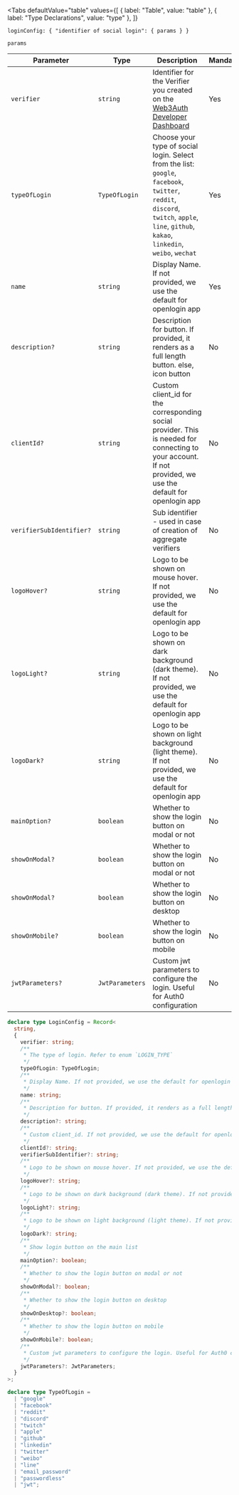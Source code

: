 
<Tabs
  defaultValue="table"
  values={[
    { label: "Table", value: "table" },
    { label: "Type Declarations", value: "type" },
  ]}
>

<TabItem value="table">

`loginConfig: { "identifier of social login": { params } }`

`params`

| Parameter                | Type            | Description                                                                                                                                                                               | Mandatory |
| ------------------------ | --------------- | ----------------------------------------------------------------------------------------------------------------------------------------------------------------------------------------- | --------- |
| `verifier`               | `string`        | Identifier for the Verifier you created on the [Web3Auth Developer Dashboard](https://dashboard.web3auth.io)                                                                              | Yes       |
| `typeOfLogin`            | `TypeOfLogin`   | Choose your type of social login. Select from the list: `google`, `facebook`, `twitter`, `reddit`, `discord`, `twitch`, `apple`, `line`, `github`, `kakao`, `linkedin`, `weibo`, `wechat` | Yes       |
| `name`                   | `string`        | Display Name. If not provided, we use the default for openlogin app                                                                                                                       | Yes       |
| `description?`           | `string`        | Description for button. If provided, it renders as a full length button. else, icon button                                                                                                | No        |
| `clientId?`              | `string`        | Custom client_id for the corresponding social provider. This is needed for connecting to your account. If not provided, we use the default for openlogin app                              | No        |
| `verifierSubIdentifier?` | `string`        | Sub identifier - used in case of creation of aggregate verifiers                                                                                                                          | No        |
| `logoHover?`             | `string`        | Logo to be shown on mouse hover. If not provided, we use the default for openlogin app                                                                                                    | No        |
| `logoLight?`             | `string`        | Logo to be shown on dark background (dark theme). If not provided, we use the default for openlogin app                                                                                   | No        |
| `logoDark?`              | `string`        | Logo to be shown on light background (light theme). If not provided, we use the default for openlogin app                                                                                 | No        |
| `mainOption?`            | `boolean`       | Whether to show the login button on modal or not                                                                                                                                          | No        |
| `showOnModal?`           | `boolean`       | Whether to show the login button on modal or not                                                                                                                                          | No        |
| `showOnModal?`           | `boolean`       | Whether to show the login button on desktop                                                                                                                                               | No        |
| `showOnMobile?`          | `boolean`       | Whether to show the login button on mobile                                                                                                                                                | No        |
| `jwtParameters?`         | `JwtParameters` | Custom jwt parameters to configure the login. Useful for Auth0 configuration                                                                                                              | No        |

</TabItem>

<TabItem value="type">

```ts
declare type LoginConfig = Record<
  string,
  {
    verifier: string;
    /**
     * The type of login. Refer to enum `LOGIN_TYPE`
     */
    typeOfLogin: TypeOfLogin;
    /**
     * Display Name. If not provided, we use the default for openlogin app
     */
    name: string;
    /**
     * Description for button. If provided, it renders as a full length button. else, icon button
     */
    description?: string;
    /**
     * Custom client_id. If not provided, we use the default for openlogin app
     */
    clientId?: string;
    verifierSubIdentifier?: string;
    /**
     * Logo to be shown on mouse hover. If not provided, we use the default for openlogin app
     */
    logoHover?: string;
    /**
     * Logo to be shown on dark background (dark theme). If not provided, we use the default for openlogin app
     */
    logoLight?: string;
    /**
     * Logo to be shown on light background (light theme). If not provided, we use the default for openlogin app
     */
    logoDark?: string;
    /**
     * Show login button on the main list
     */
    mainOption?: boolean;
    /**
     * Whether to show the login button on modal or not
     */
    showOnModal?: boolean;
    /**
     * Whether to show the login button on desktop
     */
    showOnDesktop?: boolean;
    /**
     * Whether to show the login button on mobile
     */
    showOnMobile?: boolean;
    /**
     * Custom jwt parameters to configure the login. Useful for Auth0 configuration
     */
    jwtParameters?: JwtParameters;
  }
>;

declare type TypeOfLogin =
  | "google"
  | "facebook"
  | "reddit"
  | "discord"
  | "twitch"
  | "apple"
  | "github"
  | "linkedin"
  | "twitter"
  | "weibo"
  | "line"
  | "email_password"
  | "passwordless"
  | "jwt";
```

</TabItem>

</Tabs>
